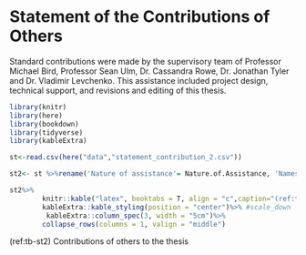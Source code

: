 # Statement of the Contributions of Others {-}

Standard contributions were made by the supervisory team of Professor Michael Bird, Professor Sean Ulm, Dr. Cassandra Rowe, Dr. Jonathan Tyler and Dr. Vladimir Levchenko. This assistance included project design, technical support, and revisions and editing of this thesis.

```r


library(knitr)
library(here)
library(bookdown)
library(tidyverse)
library(kableExtra)

st<-read.csv(here("data","statement_contribution_2.csv"))

st2<- st %>%rename('Nature of assistance'= Nature.of.Assistance, 'Names of contributors'= Names..Titles..if.relevant..and.Affiliations.of.Co.Contributors)
```

```r

st2%>%
        knitr::kable("latex", booktabs = T, align = "c",caption="(ref:tb-st2)")%>%
        kableExtra::kable_styling(position = "center")%>% #scale_down
         kableExtra::column_spec(3, width = "5cm")%>%
        collapse_rows(columns = 1, valign = "middle")


```
(ref:tb-st2) Contributions of others to the thesis